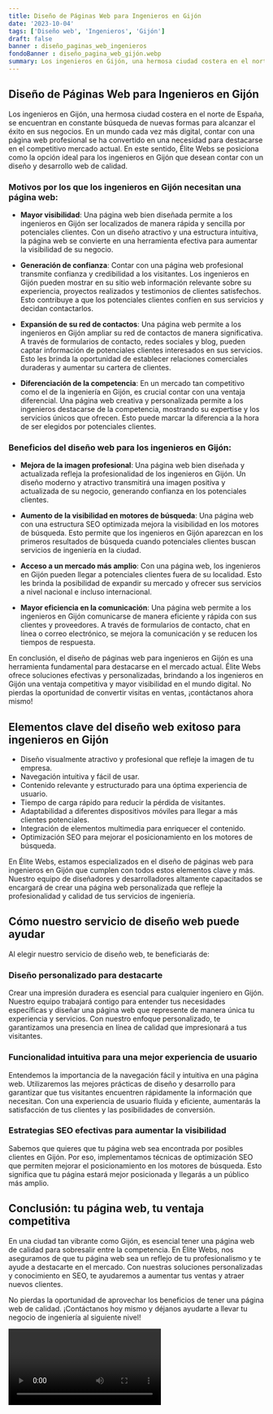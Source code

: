 ```yaml
---
title: Diseño de Páginas Web para Ingenieros en Gijón
date: '2023-10-04'
tags: ['Diseño web', 'Ingenieros', 'Gijón']
draft: false
banner : diseño_paginas_web_ingenieros
fondoBanner : diseño_pagina_web_gijón.webp
summary: Los ingenieros en Gijón, una hermosa ciudad costera en el norte de España, se encuentran en constante búsqueda de nuevas formas para alcanzar el éxito en sus negocios. En un mundo cada vez más digital, contar con una página web profesional se ha convertido en una necesidad para destacarse en el competitivo mercado actual. En este sentido, Élite Webs se posiciona como la opción ideal para los ingenieros en Gijón que desean contar con un diseño y desarrollo web de calidad.
---
```


## Diseño de Páginas Web para Ingenieros en Gijón

Los ingenieros en Gijón, una hermosa ciudad costera en el norte de España, se encuentran en constante búsqueda de nuevas formas para alcanzar el éxito en sus negocios. En un mundo cada vez más digital, contar con una página web profesional se ha convertido en una necesidad para destacarse en el competitivo mercado actual. En este sentido, Élite Webs se posiciona como la opción ideal para los ingenieros en Gijón que desean contar con un diseño y desarrollo web de calidad.

### Motivos por los que los ingenieros en Gijón necesitan una página web:

- **Mayor visibilidad**: Una página web bien diseñada permite a los ingenieros en Gijón ser localizados de manera rápida y sencilla por potenciales clientes. Con un diseño atractivo y una estructura intuitiva, la página web se convierte en una herramienta efectiva para aumentar la visibilidad de su negocio.

- **Generación de confianza**: Contar con una página web profesional transmite confianza y credibilidad a los visitantes. Los ingenieros en Gijón pueden mostrar en su sitio web información relevante sobre su experiencia, proyectos realizados y testimonios de clientes satisfechos. Esto contribuye a que los potenciales clientes confíen en sus servicios y decidan contactarlos.

- **Expansión de su red de contactos**: Una página web permite a los ingenieros en Gijón ampliar su red de contactos de manera significativa. A través de formularios de contacto, redes sociales y blog, pueden captar información de potenciales clientes interesados en sus servicios. Esto les brinda la oportunidad de establecer relaciones comerciales duraderas y aumentar su cartera de clientes.

- **Diferenciación de la competencia**: En un mercado tan competitivo como el de la ingeniería en Gijón, es crucial contar con una ventaja diferencial. Una página web creativa y personalizada permite a los ingenieros destacarse de la competencia, mostrando su expertise y los servicios únicos que ofrecen. Esto puede marcar la diferencia a la hora de ser elegidos por potenciales clientes.

### Beneficios del diseño web para los ingenieros en Gijón:

- **Mejora de la imagen profesional**: Una página web bien diseñada y actualizada refleja la profesionalidad de los ingenieros en Gijón. Un diseño moderno y atractivo transmitirá una imagen positiva y actualizada de su negocio, generando confianza en los potenciales clientes.

- **Aumento de la visibilidad en motores de búsqueda**: Una página web con una estructura SEO optimizada mejora la visibilidad en los motores de búsqueda. Esto permite que los ingenieros en Gijón aparezcan en los primeros resultados de búsqueda cuando potenciales clientes buscan servicios de ingeniería en la ciudad.

- **Acceso a un mercado más amplio**: Con una página web, los ingenieros en Gijón pueden llegar a potenciales clientes fuera de su localidad. Esto les brinda la posibilidad de expandir su mercado y ofrecer sus servicios a nivel nacional e incluso internacional.

- **Mayor eficiencia en la comunicación**: Una página web permite a los ingenieros en Gijón comunicarse de manera eficiente y rápida con sus clientes y proveedores. A través de formularios de contacto, chat en línea o correo electrónico, se mejora la comunicación y se reducen los tiempos de respuesta.

En conclusión, el diseño de páginas web para ingenieros en Gijón es una herramienta fundamental para destacarse en el mercado actual. Élite Webs ofrece soluciones efectivas y personalizadas, brindando a los ingenieros en Gijón una ventaja competitiva y mayor visibilidad en el mundo digital. No pierdas la oportunidad de convertir visitas en ventas, ¡contáctanos ahora mismo!

<GifSeo />

<Cta />

## Elementos clave del diseño web exitoso para ingenieros en Gijón

- Diseño visualmente atractivo y profesional que refleje la imagen de tu empresa.
- Navegación intuitiva y fácil de usar.
- Contenido relevante y estructurado para una óptima experiencia de usuario.
- Tiempo de carga rápido para reducir la pérdida de visitantes.
- Adaptabilidad a diferentes dispositivos móviles para llegar a más clientes potenciales.
- Integración de elementos multimedia para enriquecer el contenido.
- Optimización SEO para mejorar el posicionamiento en los motores de búsqueda.

En Élite Webs, estamos especializados en el diseño de páginas web para ingenieros en Gijón que cumplen con todos estos elementos clave y más. Nuestro equipo de diseñadores y desarrolladores altamente capacitados se encargará de crear una página web personalizada que refleje la profesionalidad y calidad de tus servicios de ingeniería. 

## Cómo nuestro servicio de diseño web puede ayudar

Al elegir nuestro servicio de diseño web, te beneficiarás de:

### Diseño personalizado para destacarte

Crear una impresión duradera es esencial para cualquier ingeniero en Gijón. Nuestro equipo trabajará contigo para entender tus necesidades específicas y diseñar una página web que represente de manera única tu experiencia y servicios. Con nuestro enfoque personalizado, te garantizamos una presencia en línea de calidad que impresionará a tus visitantes.

### Funcionalidad intuitiva para una mejor experiencia de usuario

Entendemos la importancia de la navegación fácil y intuitiva en una página web. Utilizaremos las mejores prácticas de diseño y desarrollo para garantizar que tus visitantes encuentren rápidamente la información que necesitan. Con una experiencia de usuario fluida y eficiente, aumentarás la satisfacción de tus clientes y las posibilidades de conversión.

### Estrategias SEO efectivas para aumentar la visibilidad

Sabemos que quieres que tu página web sea encontrada por posibles clientes en Gijón. Por eso, implementamos técnicas de optimización SEO que permiten mejorar el posicionamiento en los motores de búsqueda. Esto significa que tu página estará mejor posicionada y llegarás a un público más amplio.

## Conclusión: tu página web, tu ventaja competitiva

En una ciudad tan vibrante como Gijón, es esencial tener una página web de calidad para sobresalir entre la competencia. En Élite Webs, nos aseguramos de que tu página web sea un reflejo de tu profesionalismo y te ayude a destacarte en el mercado. Con nuestras soluciones personalizadas y conocimiento en SEO, te ayudaremos a aumentar tus ventas y atraer nuevos clientes.

No pierdas la oportunidad de aprovechar los beneficios de tener una página web de calidad. ¡Contáctanos hoy mismo y déjanos ayudarte a llevar tu negocio de ingeniería al siguiente nivel!

<Video />

<CtaBot job='Ingenieros' city='Gijón'/>

<Gmaps query='Gijón+españa+maps' />